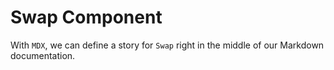 <!-- Swap.stories.mdx -->



<Meta title="Swap" component={Swap} />


# Swap Component

With `MDX`, we can define a story for `Swap` right in the middle of our
Markdown documentation.

<Canvas>
  <Story name="swap">
    <Swap />
  </Story>
</Canvas>

